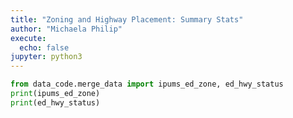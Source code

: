```yaml
---
title: "Zoning and Highway Placement: Summary Stats"
author: "Michaela Philip"
execute:
  echo: false
jupyter: python3
---
```



```python
from data_code.merge_data import ipums_ed_zone, ed_hwy_status
print(ipums_ed_zone)
print(ed_hwy_status)
```